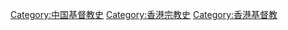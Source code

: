 [[Category:中国基督教史|Category:中国基督教史]]
[[Category:香港宗教史|Category:香港宗教史]]
[[Category:香港基督教|Category:香港基督教]]